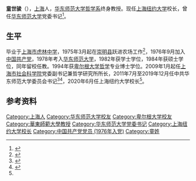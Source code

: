 '''童世骏'''（{{bd|1958年|9月14日}}），[[上海|上海]]人，[[华东师范大学哲学系|华东师范大学哲学系]]终身教授。现任[[上海纽约大学|上海纽约大学]]校长，曾任[[华东师范大学|华东师范大学]]党委书记<ref name=nyu>{{Cite web|title=上海纽约大学校长俞立中宣布卸任，童世骏接任新校长_浦江头条_澎湃新闻-The Paper|url=https://www.thepaper.cn/newsDetail_forward_7622361|accessdate=2021-02-18|work=www.thepaper.cn}}</ref>。

== 生平 ==
毕业于[[上海市虎林中学|上海市虎林中学]]，1975年3月起在[[崇明县|崇明县]]跃进农场工作<ref>{{Cite web|title=上纽大校长童世骏忆恩师：高考前他寄来油印资料_亲子学堂_澎湃新闻-The Paper|url=https://www.thepaper.cn/newsDetail_forward_9109947|accessdate=2021-02-18|work=www.thepaper.cn}}</ref>，1976年9月加入[[中国共产党|中国共产党]]，1978年考入[[华东师范大学|华东师范大学]]，1982年获学士学位，1984年获硕士学位，同年留校任教。1994年获[[卑尔根大学|卑尔根大学]][[哲学|哲学]]专业博士学位。2009年1月起任[[上海市社会科学院|上海市社会科学院]]党委副书记兼哲学研究所所长，2011年7月至2019年12月任中共华东师范大学委员会书记<ref>{{Cite web|title=童世骏 党委书记|url=http://www.u-office.ecnu.edu.cn/848/list.htm|accessdate=2021-02-18|work=www.u-office.ecnu.edu.cn|archive-date=2019-12-26|archive-url=https://web.archive.org/web/20191226111239/http://www.u-office.ecnu.edu.cn/848/list.htm|dead-url=no}}</ref><ref>{{Cite web|title=科学网—童世骏任华东师大党委书记 张济顺因年龄原因不再担任|url=http://news.sciencenet.cn/htmlnews/2011/7/249295.shtm|accessdate=2021-02-18|work=news.sciencenet.cn|archive-date=2011-11-30|archive-url=https://web.archive.org/web/20111130202514/http://news.sciencenet.cn/htmlnews/2011/7/249295.shtm|dead-url=no}}</ref>，2020年6月任上海纽约大学校长<ref name=nyu/>。

==参考资料==
{{reflist}}
[[Category:上海人|Category:上海人]]
[[Category:华东师范大学校友|Category:华东师范大学校友]]
[[Category:卑尔根大学校友|Category:卑尔根大学校友]]
[[Category:華東師範大學教授|Category:華東師範大學教授]]
[[Category:华东师范大学党委书记|Category:华东师范大学党委书记]]
[[Category:上海纽约大学校长|Category:上海纽约大学校长]]
[[Category:中国共产党党员_(1976年入党)|Category:中国共产党党员 (1976年入党)]]
[[Category:童姓|Category:童姓]]
